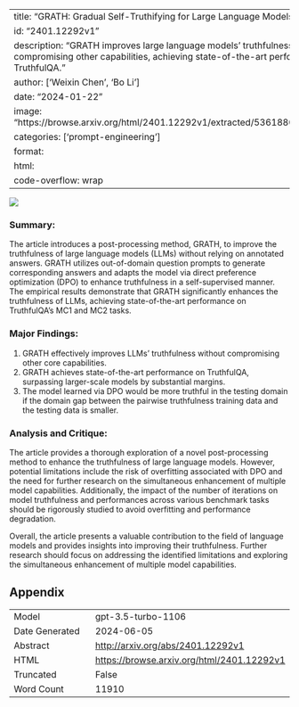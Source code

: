 
---
title: "GRATH: Gradual Self-Truthifying for Large Language Models"
id: "2401.12292v1"
description: "GRATH improves large language models' truthfulness without compromising other capabilities, achieving state-of-the-art performance on TruthfulQA."
author: ['Weixin Chen', 'Bo Li']
date: "2024-01-22"
image: "https://browse.arxiv.org/html/2401.12292v1/extracted/5361880/figures/figure1.png"
categories: ['prompt-engineering']
format:
  html:
    code-overflow: wrap
---

![](https://browse.arxiv.org/html/2401.12292v1/extracted/5361880/figures/figure1.png)

### Summary:
The article introduces a post-processing method, GRATH, to improve the truthfulness of large language models (LLMs) without relying on annotated answers. GRATH utilizes out-of-domain question prompts to generate corresponding answers and adapts the model via direct preference optimization (DPO) to enhance truthfulness in a self-supervised manner. The empirical results demonstrate that GRATH significantly enhances the truthfulness of LLMs, achieving state-of-the-art performance on TruthfulQA's MC1 and MC2 tasks.

### Major Findings:
1. GRATH effectively improves LLMs’ truthfulness without compromising other core capabilities.
2. GRATH achieves state-of-the-art performance on TruthfulQA, surpassing larger-scale models by substantial margins.
3. The model learned via DPO would be more truthful in the testing domain if the domain gap between the pairwise truthfulness training data and the testing data is smaller.

### Analysis and Critique:
The article provides a thorough exploration of a novel post-processing method to enhance the truthfulness of large language models. However, potential limitations include the risk of overfitting associated with DPO and the need for further research on the simultaneous enhancement of multiple model capabilities. Additionally, the impact of the number of iterations on model truthfulness and performances across various benchmark tasks should be rigorously studied to avoid overfitting and performance degradation.

Overall, the article presents a valuable contribution to the field of language models and provides insights into improving their truthfulness. Further research should focus on addressing the identified limitations and exploring the simultaneous enhancement of multiple model capabilities.

## Appendix

|          |          |
|----------|----------|
| Model     | gpt-3.5-turbo-1106       |
| Date Generated     | 2024-06-05       |
| Abstract | [http://arxiv.org/abs/2401.12292v1](http://arxiv.org/abs/2401.12292v1)        |
| HTML     | [https://browse.arxiv.org/html/2401.12292v1](https://browse.arxiv.org/html/2401.12292v1)       |
| Truncated       | False       |
| Word Count       | 11910       |